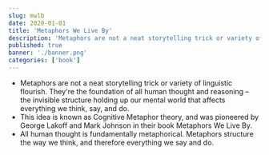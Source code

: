 ```yaml
---
slug: mwlb
date: 2020-01-01
title: 'Metaphors We Live By'
description: 'Metaphors are not a neat storytelling trick or variety of linguistic flourish. Theyre the foundation of all human thought and reasoning.'
published: true
banner: './banner.png'
categories: ['book']
---
```


- Metaphors are not a neat storytelling trick or variety of linguistic flourish. They're the foundation of all human thought and reasoning – the invisible structure holding up our mental world that affects everything we think, say, and do. 
- This idea is known as Cognitive Metaphor theory, and was pioneered by George Lakoff and Mark Johnson in their book Metaphors We Live By.
- All human thought is fundamentally metaphorical. Metaphors structure the way we think, and therefore everything we say and do.
